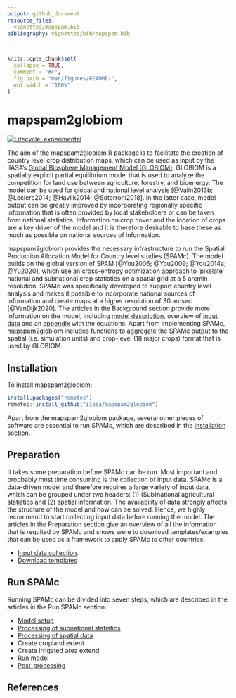 ```yaml
---
output: github_document
resource_files:
  vignettes/mapspam.bib
bibliography: vignettes/bib/mapspam.bib

---
```


<!-- README.md is generated from README.Rmd. Please edit that file -->

```r
knitr::opts_chunk$set(
  collapse = TRUE,
  comment = "#>",
  fig.path = "man/figures/README-",
  out.width = "100%"
)
```
# mapspam2globiom

<!-- badges: start -->
[![Lifecycle: experimental](https://img.shields.io/badge/lifecycle-experimental-orange.svg)](https://www.tidyverse.org/lifecycle/#experimental)
<!-- badges: end -->

The aim of the mapspam2globiom R package is to facilitate the creation of country level crop distribution maps, which can be used as input by the IIASA's [Global Biosphere Management Model (GLOBIOM)](https://www.globiom.org/). GLOBIOM is a spatially explicit partial equilibrium model that is used to analyze the competition for land use between agriculture, forestry, and bioenergy. The model can be used for global and national level analysis [@Valin2013b; @Leclere2014; @Havlik2014; @Soterroni2018]. In the latter case, model output can be greatly improved by incorporating regionally specific information that is often provided by local stakeholders or can be taken from national statistics. Information on crop cover and the location of crops are a key driver of the model and it is therefore desirable to base these as much as possible on national sources of information. 

mapspam2globiom provides the necessary infrastructure to run the Spatial Production Allocation Model for Country level studies (SPAMc). The model builds on the global version of SPAM [@You2006; @You2009; @You2014a; @Yu2020], which use an cross-entropy optimization approach to 'pixelate' national and subnational crop statistics on a spatial grid at a 5 arcmin resolution. SPAMc was specifically developed to support country level analysis and makes it possible to incorporate national sources of information and create maps at a higher resolution of 30 arcsec [@VanDijk2020]. The articles in the Background section provide more information on the model, including [model description](articles/model_description.html), overview of [input data](articles/data.html) and an [appendix](articles/appendix.html) with the equations. Apart from implementing SPAMc, mapspam2globiom includes functions to aggregate the SPAMc output to the spatial (i.e. simulation units) and crop-level (18 major crops) format that is used by GLOBIOM.


## Installation

To install mapspam2globiom:

``` r
install.packages("remotes")
remotes::install_github("iiasa/mapspam2globiom")
```
Apart from the mapspam2globiom package, several other pieces of software are essential to run SPAMc, which are described in the [Installation](articles/software.html) section.

## Preparation

It takes some preparation before SPAMc can be run. Most important and propbably most time consuming is the collection of input data. SPAMc is a data-driven model and therefore requires a large variety of input data, which can be grouped under two headers: (1) (Sub)national agricultural statistics and (2) spatial information. The availability of data strongly affects the structure of the model and how can be solved. Hence, we highly recommend to start collecting input data before running the model. The articles in the Preparation section give an overview of all the information that is requited by SPAMc and shows were to download templates/examples that can be used as a framework to apply SPAMc to other countries:

- [Input data collection](articles/input_data_collection.html).
- [Download templates](articles/template.html)


## Run SPAMc

Running SPAMc can be divided into seven steps, which are described in the articles in the Run SPAMc section:

- [Model setup](articles/model_structure.html)
- [Processing of subnational statistics](articles/process_subnational_statistics.html)
- [Processing of spatial data](articles/process_spatial_data.html)
- Create cropland extent
- Create irrigated area extend
- [Run model](articles/run_model.html)
- [Post-processing](articles/post_process.html)


## References
